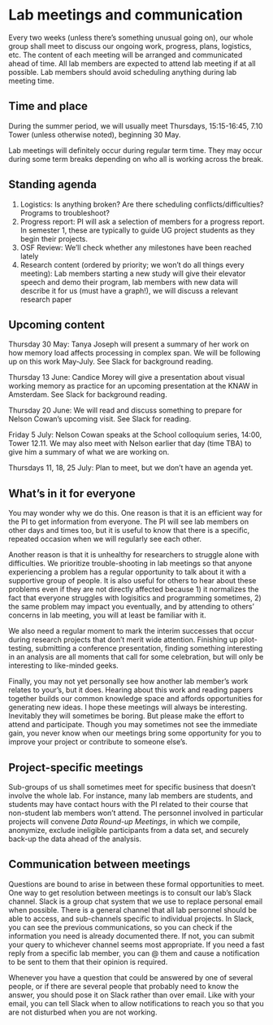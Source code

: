 # Lab meetings and communication

Every two weeks (unless there's something unusual going on), our whole group shall meet to discuss our ongoing work, progress, plans, logistics, etc. The content of each meeting will be arranged and communicated ahead of time. All lab members are expected to attend lab meeting if at all possible. Lab members should avoid scheduling anything during lab meeting time.

## Time and place

During the summer period, we will usually meet Thursdays, 15:15-16:45, 7.10 Tower (unless otherwise noted), beginning 30 May.

Lab meetings will definitely occur during regular term time. They may occur during some term breaks depending on who all is working across the break. 

## Standing agenda

1. Logistics: Is anything broken? Are there scheduling conflicts/difficulties? Programs to troubleshoot?
2. Progress report: PI will ask a selection of members for a progress report. In semester 1, these are typically to guide UG project students as they begin their projects.
3. OSF Review: We'll check whether any milestones have been reached lately
4. Research content (ordered by priority; we won't do all things every meeting): Lab members starting a new study will give their elevator speech and demo their program, lab members with new data will describe it for us (must have a graph!), we will discuss a relevant research paper

## Upcoming content

Thursday 30 May: Tanya Joseph will present a summary of her work on how memory load affects processing in complex span. We will be following up on this work May-July. See Slack for background reading.

Thursday 13 June: Candice Morey will give a presentation about visual working memory as practice for an upcoming presentation at the KNAW in Amsterdam. See Slack for background reading.

Thursday 20 June: We will read and discuss something to prepare for Nelson Cowan's upcoming visit. See Slack for reading.

Friday 5 July: Nelson Cowan speaks at the School colloquium series, 14:00, Tower 12.11. We may also meet with Nelson earlier that day (time TBA) to give him a summary of what we are working on.

Thursdays 11, 18, 25 July: Plan to meet, but we don't have an agenda yet.


## What's in it for everyone

You may wonder why we do this. One reason is that it is an efficient way for the PI to get information from everyone. The PI will see lab members on other days and times too, but it is useful to know that there is a specific, repeated occasion when we will regularly see each other. 

Another reason is that it is unhealthy for researchers to struggle alone with difficulties. We prioritize trouble-shooting in lab meetings so that anyone experiencing a problem has a regular opportunity to talk about it with a supportive group of people. It is also useful for others to hear about these problems even if they are not directly affected because 1) it normalizes the fact that everyone struggles with logisitics and programming sometimes, 2) the same problem may impact you eventually, and by attending to others' concerns in lab meeting, you will at least be familiar with it. 

We also need a regular moment to mark the interim successes that occur during research projects that don't merit wide attention. Finishing up pilot-testing, submitting a conference presentation, finding something interesting in an analysis are all moments that call for some celebration, but will only be interesting to like-minded geeks. 

Finally, you may not yet personally see how another lab member's work relates to your's, but it does. Hearing about this work and reading papers together builds our common knowledge space and affords opportunities for generating new ideas. I hope these meetings will always be interesting. Inevitably they will sometimes be boring. But please make the effort to attend and participate. Though you may sometimes not see the immediate gain, you never know when our meetings bring some opportunity for you to improve your project or contribute to someone else's.

## Project-specific meetings

Sub-groups of us shall sometimes meet for specific business that doesn't involve the whole lab. For instance, many lab members are students, and students may have contact hours with the PI related to their course that non-student lab members won't attend. The personnel involved in particular projects will convene *Data Round-up Meetings*, in which we compile, anonymize, exclude ineligible participants from a data set, and securely back-up the data ahead of the analysis.  

## Communication between meetings

Questions are bound to arise in between these formal opportunities to meet. One way to get resolution between meetings is to consult our lab's Slack channel. Slack is a group chat system that we use to replace personal email when possible. There is a general channel that all lab personnel should be able to access, and sub-channels specific to individual projects. In Slack, you can see the previous communications, so you can check if the information you need is already documented there. If not, you can submit your query to whichever channel seems most appropriate. If you need a fast reply from a specific lab member, you can @ them and cause a notification to be sent to them that their opinion is required.

Whenever you have a question that could be answered by one of several people, or if there are several people that probably need to know the answer, you should pose it on Slack rather than over email. Like with your email, you can tell Slack when to allow notifications to reach you so that you are not disturbed when you are not working.
